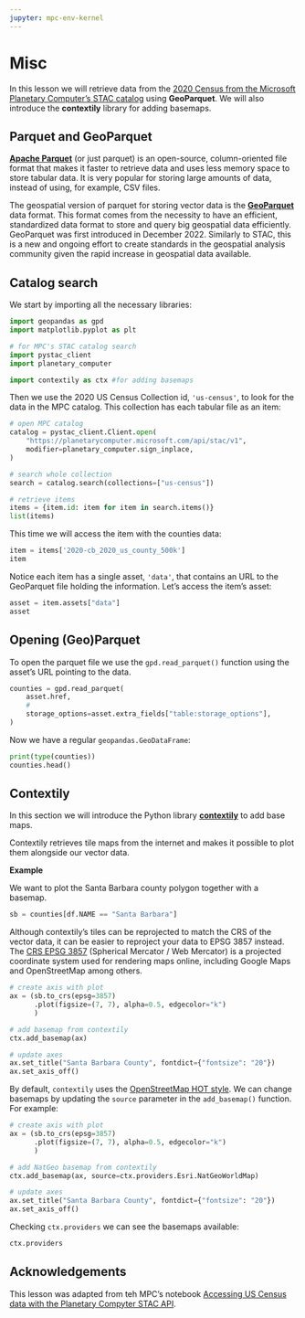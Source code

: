 ```yaml
---
jupyter: mpc-env-kernel
---
```

# Misc

In this lesson we will retrieve data from the [2020 Census from the Microsoft Planetary Computer's STAC catalog](https://planetarycomputer.microsoft.com/dataset/us-census) using **GeoParquet**. 
We will also introduce the **contextily** library for adding basemaps. 


## Parquet and GeoParquet

[**Apache Parquet**](https://parquet.apache.org) (or just parquet) is an open-source, column-oriented file format that makes it faster to retrieve data and uses less memory space to store tabular data. It is very popular for storing large amounts of data, instead of using, for example, CSV files. 


<!-- https://towardsdatascience.com/demystifying-the-parquet-file-format-13adb0206705

https://www.upsolver.com/blog/apache-parquet-why-use
-->

The geospatial version of parquet for storing vector data is the [**GeoParquet**](https://geoparquet.org) data format. 
This format comes from the necessity to have an efficient, standardized data format to store and query big geospatial data efficiently. 
GeoParquet was first introduced in December 2022. 
Similarly to STAC, this is a new and ongoing effort to create standards in the geospatial analysis community given the rapid increase in geospatial data available. 

<!-- https://getindata.com/blog/introducing-geoparquet-data-format/ 

https://cholmes.medium.com/geoparquet-1-0-0-beta-1-released-6390ecb4c6d0

https://geoparquet.org
-->


## Catalog search

We start by importing all the necessary libraries:

```python
import geopandas as gpd
import matplotlib.pyplot as plt

# for MPC's STAC catalog search
import pystac_client
import planetary_computer

import contextily as ctx #for adding basemaps
```

<!--
References:

Tile gallery:
https://xyzservices.readthedocs.io/en/stable/gallery.html

Intro to contextily
https://contextily.readthedocs.io/en/latest/intro_guide.html#

Geopandas:
https://geopandas.org/en/stable/gallery/plotting_basemap_background.html#add-background-tiles-to-plot

Troubleshooting:
https://github.com/geopandas/contextily/issues/118
https://github.com/geopandas/contextily/issues/78
-->

Then we use the 2020 US Census Collection id, `'us-census'`, to look for the data in the MPC catalog. 
This collection has each tabular file as an item:

```python
# open MPC catalog
catalog = pystac_client.Client.open(
    "https://planetarycomputer.microsoft.com/api/stac/v1",
    modifier=planetary_computer.sign_inplace,
)

# search whole collection
search = catalog.search(collections=["us-census"])

# retrieve items
items = {item.id: item for item in search.items()}
list(items)
```

This time we will access the item with the counties data:

```python
item = items['2020-cb_2020_us_county_500k']
item
```

Notice each item has a single asset, `'data'`, that contains an URL to the GeoParquet file holding the information. 
Let's access the item's asset:

```python
asset = item.assets["data"]
asset
```

## Opening (Geo)Parquet

To open the parquet file we use the `gpd.read_parquet()` function using the asset's URL pointing to the data. 

```python
counties = gpd.read_parquet(
    asset.href,
    # 
    storage_options=asset.extra_fields["table:storage_options"],
)
```

Now we have a regular `geopandas.GeoDataFrame`:

```python
print(type(counties))
counties.head()
```

## Contextily

In this section we will introduce the Python library [**contextily**](https://contextily.readthedocs.io/en/latest/index.html) to add base maps. 

Contextily retrieves tile maps from the internet and makes it possible to plot them alongside our vector data. 

**Example**

We want to plot the Santa Barbara county polygon together with a basemap. 

```python
sb = counties[df.NAME == "Santa Barbara"]
```

Although contextily's tiles can be reprojected to match the CRS of the vector data, it can be easier to reproject your data to EPSG 3857 instead. 
The [CRS EPSG 3857](https://epsg.io/3857) (Spherical Mercator / Web Mercator) is a projected coordinate system used for rendering maps online, including Google Maps and OpenStreetMap among others. 

```python
# create axis with plot
ax = (sb.to_crs(epsg=3857)
      .plot(figsize=(7, 7), alpha=0.5, edgecolor="k")
      )

# add basemap from contextily
ctx.add_basemap(ax)

# update axes
ax.set_title("Santa Barbara County", fontdict={"fontsize": "20"})
ax.set_axis_off()
```

By default, `contextily` uses the [OpenStreetMap HOT style](http://map.hotosm.org/). 
We can change basemaps by updating the `source` parameter in the `add_basemap()` function. For example:

```python
# create axis with plot
ax = (sb.to_crs(epsg=3857)
      .plot(figsize=(7, 7), alpha=0.5, edgecolor="k")
      )

# add NatGeo basemap from contextily
ctx.add_basemap(ax, source=ctx.providers.Esri.NatGeoWorldMap)

# update axes
ax.set_title("Santa Barbara County", fontdict={"fontsize": "20"})
ax.set_axis_off()
```

Checking `ctx.providers` we can see the basemaps available:

```python
ctx.providers
```


<!--
https://contextily.readthedocs.io/en/latest/providers_deepdive.html

```python
# # there's no phoenix subdivision in 2020 census data
# cousub = items['2020-cb_2020_us_cousub_500k']
# cousub_df = geopandas.read_parquet(
#     asset.href,
#     storage_options=asset.extra_fields["table:storage_options"],
# )
# cousub_df[cousub_df['NAME']=='Phoenix']
```
-->

## Acknowledgements

This lesson was adapted from teh MPC's notebook [Accessing US Census data with the Planetary Compyter STAC API](https://planetarycomputer.microsoft.com/dataset/us-census#Example-Notebook).